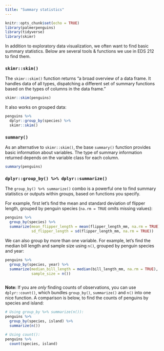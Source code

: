 ```yaml
---
title: "Summary statistics"
---
```


```r
knitr::opts_chunk$set(echo = TRUE)
library(palmerpenguins)
library(tidyverse)
library(skimr)
```

In addition to exploratory data visualization, we often want to find basic summary statistics. Below are several tools & functions we use in EDS 212 to find them. 

### `skimr::skim()`

The `skimr::skim()` function returns "a broad overview of a data frame. It handles data of all types, dispatching a different set of summary functions based on the types of columns in the data frame."

```r
skimr::skim(penguins)
```

It also works on grouped data: 

```r
penguins %>% 
  dplyr::group_by(species) %>% 
  skimr::skim()
```

### `summary()`

As an alternative to `skimr::skim()`, the base `summary()` function provides basic information about variables. The type of summary information returned depends on the variable class for each column. 

```r
summary(penguins)
```

### `dplyr::group_by() %>% dplyr::summarize()`

The `group_by() %>% summarize()` combo is a powerful one to find summary statistics or outputs within groups, based on functions you specify. 

For example, first let's find the mean and standard deviation of flipper length, grouped by penguin species (`na.rm = TRUE` omits missing values): 

```r
penguins %>% 
  group_by(species) %>% 
  summarize(mean_flipper_length = mean(flipper_length_mm, na.rm = TRUE),
            sd_flipper_length = sd(flipper_length_mm, na.rm = TRUE))
```
We can also group by more than one variable. For example, let's find the median bill length and sample size using `n()`, grouped by penguin species and year: 

```r
penguins %>% 
  group_by(species, year) %>% 
  summarize(median_bill_length = median(bill_length_mm, na.rm = TRUE),
            sample_size = n())
  
```

**Note:** If you are *only* finding counts of observations, you can use `dplyr::count()`, which bundles `group_by()`, `summarize()` and `n()` into one nice function. A comparison is below, to find the counts of penguins by species and island: 

```r
# Using group_by %>% summarize(n()):
penguins %>% 
  group_by(species, island) %>% 
  summarize(n())

# Using count():
penguins %>% 
  count(species, island)
```

